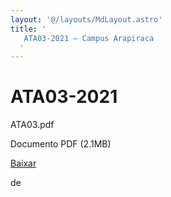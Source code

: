 ```yaml
---
layout: '@/layouts/MdLayout.astro'
title: '
   ATA03-2021 — Campus Arapiraca
  '
---
```




ATA03-2021
==========












 ATA03.pdf
   

 Documento PDF
 (2.1MB)
 

[Baixar](https://arapiraca.ufal.br/graduacao/ciencia-da-computacao/documentos/atas-do-colegiado-e-nde/nde/ata03.pdf/%40%40download/file/ATA03.pdf) 



























 de
 

















